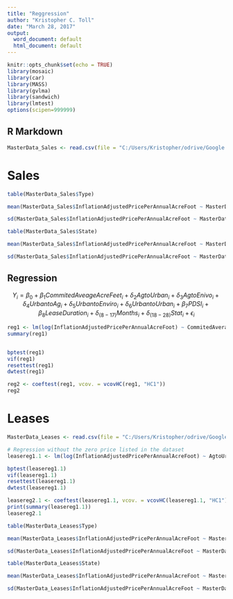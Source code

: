 ```yaml
---
title: "Reggression"
author: "Kristopher C. Toll"
date: "March 28, 2017"
output:
  word_document: default
  html_document: default
---
```


```r
knitr::opts_chunk$set(echo = TRUE)
library(mosaic)
library(car)
library(MASS)
library(gvlma)
library(sandwich)
library(lmtest)
options(scipen=999999)
```

## R Markdown


```r

MasterData_Sales <- read.csv(file = "C:/Users/Kristopher/odrive/Google Drive/Water Transfer Project/Modified_Data_Models/MasterData_Sales.csv")
```

# Sales

```r
table(MasterData_Sales$Type)

mean(MasterData_Sales$InflationAdjustedPricePerAnnualAcreFoot ~ MasterData_Sales$Type)

sd(MasterData_Sales$InflationAdjustedPricePerAnnualAcreFoot ~ MasterData_Sales$Type)

table(MasterData_Sales$State)

mean(MasterData_Sales$InflationAdjustedPricePerAnnualAcreFoot ~ MasterData_Sales$State)

sd(MasterData_Sales$InflationAdjustedPricePerAnnualAcreFoot ~ MasterData_Sales$State)
```


## Regression

$$
  Y_i = \beta_0 + \beta_1 CommitedAveageAcreFeet_{i} + \delta_2 AgtoUrban_{i} + \delta_3 AgtoEnivo_{i} + \delta_4 UrbantoAg_{i} +
  \delta_5 UrbantoEnviro_{i} + \delta_6 UrbantoUrban_{i}
  + \beta_7 PDSI_{i} + \beta_8 LeaseDuration_{i} + \delta_(8-17) Months_{i} + \delta_(18-28) Stat_{i} + \epsilon_i
$$

```r
reg1 <- lm(log(InflationAdjustedPricePerAnnualAcreFoot) ~ CommitedAverageAcreFeet + AgtoUrban + AgtoEnivo + UrbantoAg + UrbantoEnviro + UrbantoUrban + PDSI + Jan + Feb + Mar + Apr + May + Jun + Jul.Aug + Oct + Nov + Dec + AZ + CA + ID + MT + NM + NV + OR + TX + UT + WA + WY, data = MasterData_Sales)
summary(reg1)


bptest(reg1)
vif(reg1)
resettest(reg1)
dwtest(reg1)
```

```r
reg2 <- coeftest(reg1, vcov. = vcovHC(reg1, "HC1"))
reg2
```


# Leases

```r

MasterData_Leases <- read.csv(file = "C:/Users/Kristopher/odrive/Google Drive/Water Transfer Project/Modified_Data_Models/MasterData_Leases.csv")

# Regression without the zero price listed in the dataset
leasereg1.1 <- lm(log(InflationAdjustedPricePerAnnualAcreFoot) ~ AgtoUrban + AgtoEnivo + UrbantoAg + UrbantoEnviro + UrbantoUrban + EnvirotoEnviro + CommitedAverageAcreFeet + LeaseDuration + PDSI + Jan + Feb + Mar + Apr + May + Jun + Jul.Aug + Oct + Nov + Dec + AZ + CA + ID + MT + NM + NV + OR + TX + UT + WA + WY, data = subset(MasterData_Leases, InflationAdjustedPricePerAnnualAcreFoot!= 0))

bptest(leasereg1.1)
vif(leasereg1.1)
resettest(leasereg1.1)
dwtest(leasereg1.1)

leasereg2.1 <- coeftest(leasereg1.1, vcov. = vcovHC(leasereg1.1, "HC1"))
print(summary(leasereg1.1))
leasereg2.1
```

```r
table(MasterData_Leases$Type)

mean(MasterData_Leases$InflationAdjustedPricePerAnnualAcreFoot ~ MasterData_Leases$Type)

sd(MasterData_Leases$InflationAdjustedPricePerAnnualAcreFoot ~ MasterData_Leases$Type)

table(MasterData_Leases$State)

mean(MasterData_Leases$InflationAdjustedPricePerAnnualAcreFoot ~ MasterData_Leases$State)

sd(MasterData_Leases$InflationAdjustedPricePerAnnualAcreFoot ~ MasterData_Leases$State)
```
